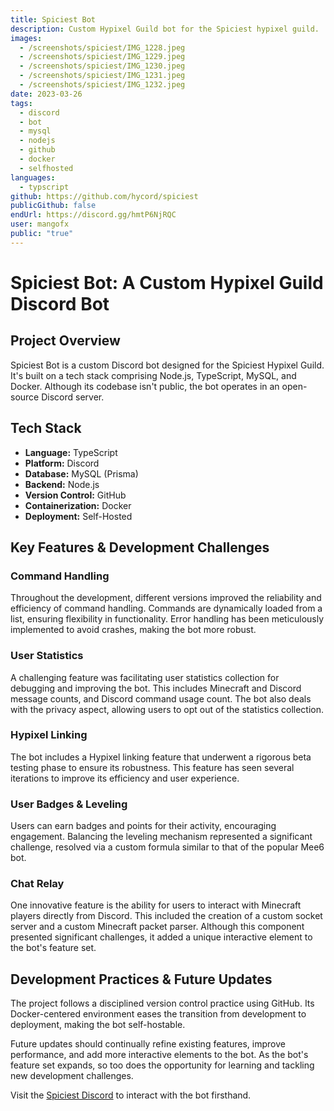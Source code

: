 ```yaml
---
title: Spiciest Bot
description: Custom Hypixel Guild bot for the Spiciest hypixel guild.
images:
  - /screenshots/spiciest/IMG_1228.jpeg
  - /screenshots/spiciest/IMG_1229.jpeg
  - /screenshots/spiciest/IMG_1230.jpeg
  - /screenshots/spiciest/IMG_1231.jpeg
  - /screenshots/spiciest/IMG_1232.jpeg
date: 2023-03-26
tags:
  - discord
  - bot
  - mysql
  - nodejs
  - github
  - docker
  - selfhosted
languages:
  - typscript
github: https://github.com/hycord/spiciest
publicGithub: false
endUrl: https://discord.gg/hmtP6NjRQC
user: mangofx
public: "true"
---
```


# Spiciest Bot: A Custom Hypixel Guild Discord Bot

## Project Overview

Spiciest Bot is a custom Discord bot designed for the Spiciest Hypixel Guild. It's built on a tech stack comprising Node.js, TypeScript, MySQL, and Docker. Although its codebase isn't public, the bot operates in an open-source Discord server.

## Tech Stack

- **Language:** TypeScript
- **Platform:** Discord
- **Database:** MySQL (Prisma)
- **Backend:** Node.js
- **Version Control:** GitHub
- **Containerization:** Docker
- **Deployment:** Self-Hosted

## Key Features & Development Challenges

### Command Handling

Throughout the development, different versions improved the reliability and efficiency of command handling. Commands are dynamically loaded from a list, ensuring flexibility in functionality. Error handling has been meticulously implemented to avoid crashes, making the bot more robust.

### User Statistics

A challenging feature was facilitating user statistics collection for debugging and improving the bot. This includes Minecraft and Discord message counts, and Discord command usage count. The bot also deals with the privacy aspect, allowing users to opt out of the statistics collection.

### Hypixel Linking

The bot includes a Hypixel linking feature that underwent a rigorous beta testing phase to ensure its robustness. This feature has seen several iterations to improve its efficiency and user experience.

### User Badges & Leveling

Users can earn badges and points for their activity, encouraging engagement. Balancing the leveling mechanism represented a significant challenge, resolved via a custom formula similar to that of the popular Mee6 bot.

### Chat Relay

One innovative feature is the ability for users to interact with Minecraft players directly from Discord. This included the creation of a custom socket server and a custom Minecraft packet parser. Although this component presented significant challenges, it added a unique interactive element to the bot's feature set.

## Development Practices & Future Updates

The project follows a disciplined version control practice using GitHub. Its Docker-centered environment eases the transition from development to deployment, making the bot self-hostable.

Future updates should continually refine existing features, improve performance, and add more interactive elements to the bot. As the bot's feature set expands, so too does the opportunity for learning and tackling new development challenges.

Visit the [Spiciest Discord](https://discord.gg/hmtP6NjRQC) to interact with the bot firsthand.
